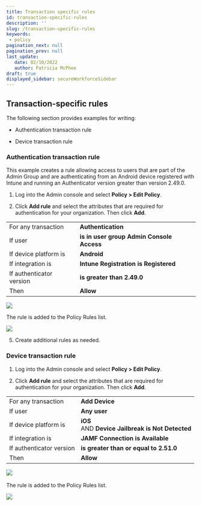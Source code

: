 ```yaml
---
title: Transaction specific rules
id: transaction-specific-rules
description: ''
slug: /transaction-specific-rules 
keywords: 
 - policy
pagination_next: null
pagination_prev: null
last_update: 
   date: 02/10/2022
   author: Patricia McPhee
draft: true
displayed_sidebar: secureWorkforceSidebar
---
```


## Transaction-specific rules

The following section provides examples for writing:

- Authentication transaction rule

- Device transaction rule


### Authentication transaction rule

This example creates a rule allowing access to users that are part of the Admin Group and are authenticating from an Android device registered with Intune and running an Authenticator version greater than version 2.49.0.

1. Log into the Admin console and select **Policy > Edit Policy**.

2. Click **Add rule** and select the attributes that are required for authentication for your organization. Then click **Add**.

  <table width="100%">
  <tbody>
    <tr>
      <td>
        For any transaction
      </td>
      <td><b>Authentication</b>
      </td>
    </tr>
    <tr>
      <td>If user
      </td>
      <td><b>is in user group</b> <b>Admin Console Access</b>
      </td>
    </tr>
    <tr>
      <td>If device platform is
      </td>
      <td><b>Android</b>
      </td>
    </tr>
    <tr>
      <td>If integration is
      </td>
      <td><b>Intune</b> <b>Registration</b> <b>is</b> <b>Registered</b>
      </td>
    </tr>
    <tr>
      <td>If authenticator version
      </td>
      <td><b>is greater than</b> <b>2.49.0</b>
      </td>
    </tr>
    <tr>
      <td>Then
      </td>
      <td><b>Allow</b>
      </td>
    </tr>
  </tbody>
  </table>

  ![](../images/policy/add_rule_allow_authentication_example.PNG)

  The rule is added to the Policy Rules list. 

  ![](../images/policy/policy_rules_authetication_example_added.PNG)

5. Create additional rules as needed.


<NotePolicyMustBePublished />

### Device transaction rule

1. Log into the Admin console and select **Policy > Edit Policy**.

2. Click **Add rule** and select the attributes that are required for authentication for your organization. Then click **Add**.

  <table width="100%">
    <tbody>
      <tr>
        <td>
          For any transaction
        </td>
        <td><b>Add Device</b>
        </td>
      </tr>
      <tr>
        <td>If user
        </td>
        <td><b>Any user</b>
        </td>
      </tr>
      <tr>
        <td>If device platform is
        </td>
        <td><b>iOS</b> <br />AND <b>Device Jailbreak is</b> <b>Not Detected</b>
        </td>
      </tr>
      <tr>
        <td>If integration is
        </td>
        <td><b>JAMF</b> <b>Connection is</b> <b>Available</b>
        </td>
      </tr>
      <tr>
        <td>If authenticator version
        </td>
        <td><b>is greater than or equal to</b> <b>2.51.0</b>
        </td>
      </tr>
      <tr>
        <td>Then
        </td>
        <td><b>Allow</b>
        </td>
      </tr>
    </tbody>
  </table>

  ![](../images/policy/add_rule_allow_device_example.PNG) 

  The rule is added to the Policy Rules list. 
  
  ![](../images/policy/policy_rules_device_example_added.PNG)


<NotePolicyMustBePublished />

